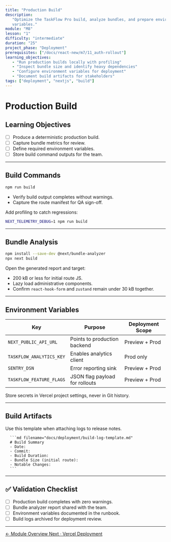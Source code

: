 ```yaml
---
title: "Production Build"
description:
   "Optimize the TaskFlow Pro build, analyze bundles, and prepare environment
   variables."
module: "M8"
lesson: "1"
difficulty: "intermediate"
duration: "25"
project_phase: "Deployment"
prerequisites: ["/docs/react-new/m7/11_auth-rollout"]
learning_objectives:
   - "Run production builds locally with profiling"
   - "Inspect bundle size and identify heavy dependencies"
   - "Configure environment variables for deployment"
   - "Document build artifacts for stakeholders"
tags: ["deployment", "nextjs", "build"]
---
```



# Production Build

## Learning Objectives

-  [ ] Produce a deterministic production build.
-  [ ] Capture bundle metrics for review.
-  [ ] Define required environment variables.
-  [ ] Store build command outputs for the team.

---

## Build Commands

```bash
npm run build
```

-  Verify build output completes without warnings.
-  Capture the route manifest for QA sign-off.

Add profiling to catch regressions:

```bash
NEXT_TELEMETRY_DEBUG=1 npm run build
```

---

## Bundle Analysis

```bash
npm install --save-dev @next/bundle-analyzer
npx next build
```

Open the generated report and target:

-  200 kB or less for initial route JS.
-  Lazy load administrative components.
-  Confirm `react-hook-form` and `zustand` remain under 30 kB together.

---

## Environment Variables

| Key                      | Purpose                        | Deployment Scope |
| ------------------------ | ------------------------------ | ---------------- |
| `NEXT_PUBLIC_API_URL`    | Points to production backend   | Preview + Prod   |
| `TASKFLOW_ANALYTICS_KEY` | Enables analytics client       | Prod only        |
| `SENTRY_DSN`             | Error reporting sink           | Preview + Prod   |
| `TASKFLOW_FEATURE_FLAGS` | JSON flag payload for rollouts | Preview + Prod   |

Store secrets in Vercel project settings, never in Git history.

---

## Build Artifacts

<Accordions type='single' className='mt-4'>
   <Accordion title='Build Log Template'>
      <p>Use this template when attaching logs to release notes.</p>

      ```md filename="docs/deployment/build-log-template.md"
      # Build Summary
      - Date:
      - Commit:
      - Build Duration:
      - Bundle Size (initial route):
      - Notable Changes:
      ```

   </Accordion>
</Accordions>

---

## ✅ Validation Checklist

-  [ ] Production build completes with zero warnings.
-  [ ] Bundle analyzer report shared with the team.
-  [ ] Environment variables documented in the runbook.
-  [ ] Build logs archived for deployment review.

---

<div className='mt-8 flex justify-between'>
   <a
      href='/docs/react-new/m8/0_index'
      className='text-sm font-medium text-muted-foreground hover:text-foreground'
   >
      ← Module Overview
   </a>
   <a
      href='/docs/react-new/m8/2_vercel-deployment'
      className='text-sm font-medium text-primary hover:text-primary/80'
   >
      Next · Vercel Deployment
   </a>
</div>
